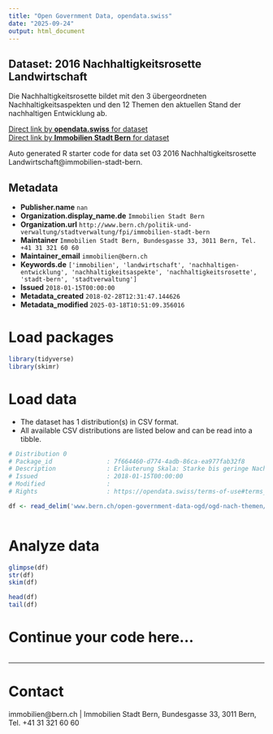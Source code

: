 ```yaml
---
title: "Open Government Data, opendata.swiss"
date: "2025-09-24"
output: html_document
---
```


## Dataset: 2016 Nachhaltigkeitsrosette Landwirtschaft

Die Nachhaltigkeitsrosette bildet mit den 3 übergeordneten Nachhaltigkeitsaspekten und den 12 Themen den aktuellen Stand der nachhaltigen Entwicklung ab.

[Direct link by **opendata.swiss** for dataset](https://opendata.swiss/de/dataset/2016-nachhaltigkeitsrosette-landwirtschaft)<br>
[Direct link by **Immobilien Stadt Bern** for dataset](www.bern.ch/open-government-data-ogd/ogd-nach-themen/immobilien-ogd)

Auto generated R starter code for data set 03 2016 Nachhaltigkeitsrosette Landwirtschaft@immobilien-stadt-bern.

## Metadata

- **Publisher.name** `nan`
- **Organization.display_name.de** `Immobilien Stadt Bern`
- **Organization.url** `http://www.bern.ch/politik-und-verwaltung/stadtverwaltung/fpi/immobilien-stadt-bern`
- **Maintainer** `Immobilien Stadt Bern, Bundesgasse 33, 3011 Bern, Tel. +41 31 321 60 60 `
- **Maintainer_email** `immobilien@bern.ch`
- **Keywords.de** `['immobilien', 'landwirtschaft', 'nachhaltigen-entwicklung', 'nachhaltigkeitsaspekte', 'nachhaltigkeitsrosette', 'stadt-bern', 'stadtverwaltung']`
- **Issued** `2018-01-15T00:00:00`
- **Metadata_created** `2018-02-28T12:31:47.144626`
- **Metadata_modified** `2025-03-18T10:51:09.356016`


# Load packages

```r

library(tidyverse)
library(skimr)

```

# Load data

-   The dataset has 1 distribution(s) in CSV format.
-   All available CSV distributions are listed below and can be read into a tibble.

```r

# Distribution 0
# Package_id               : 7f664460-d774-4adb-86ca-ea977fab32f8
# Description              : Erläuterung Skala: Starke bis geringe Nachhaltigkeit 2.0-5.0, Keine Nachhaltigkeit 0.0-2.0.
# Issued                   : 2018-01-15T00:00:00
# Modified                 : 
# Rights                   : https://opendata.swiss/terms-of-use#terms_by

df <- read_delim('www.bern.ch/open-government-data-ogd/ogd-nach-themen/immobilien-ogd/download-nachhaltigkeitsrosetten-ogd/2016-nachhaltigkeitsrosette-landwirtschaft.txt/download')



```

# Analyze data

```r

glimpse(df)
str(df)
skim(df)

head(df)
tail(df)

```

# Continue your code here...

```r

```

------------------------------------------------------------------------

# Contact

immobilien@bern.ch | Immobilien Stadt Bern, Bundesgasse 33, 3011 Bern, Tel. +41 31 321 60 60 
